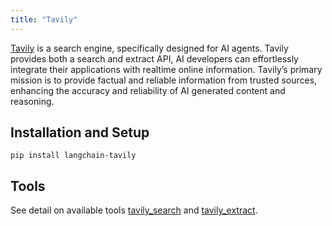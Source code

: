 ```yaml
---
title: "Tavily"
---
```


[Tavily](https://tavily.com) is a search engine, specifically designed for AI agents. Tavily provides both a search and extract API, AI developers can effortlessly integrate their applications with realtime online information. Tavily’s primary mission is to provide factual and reliable information from trusted sources, enhancing the accuracy and reliability of AI generated content and reasoning.

## Installation and Setup

```
pip install langchain-tavily
```

## Tools

See detail on available tools [tavily\_search](/src/oss/integrations/tools/tavily_search) and [tavily\_extract](/src/oss/integrations/tools/tavily_extract).
